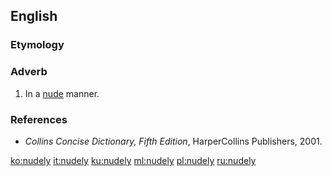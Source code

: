 ==English==

===Etymology===
{{suffix|en|nude|ly}}

===Adverb===
{{en-adv}}

# In a [[nude]] manner.

===References===
* ''Collins Concise Dictionary, Fifth Edition'', HarperCollins Publishers, 2001.

[[ko:nudely]]
[[it:nudely]]
[[ku:nudely]]
[[ml:nudely]]
[[pl:nudely]]
[[ru:nudely]]